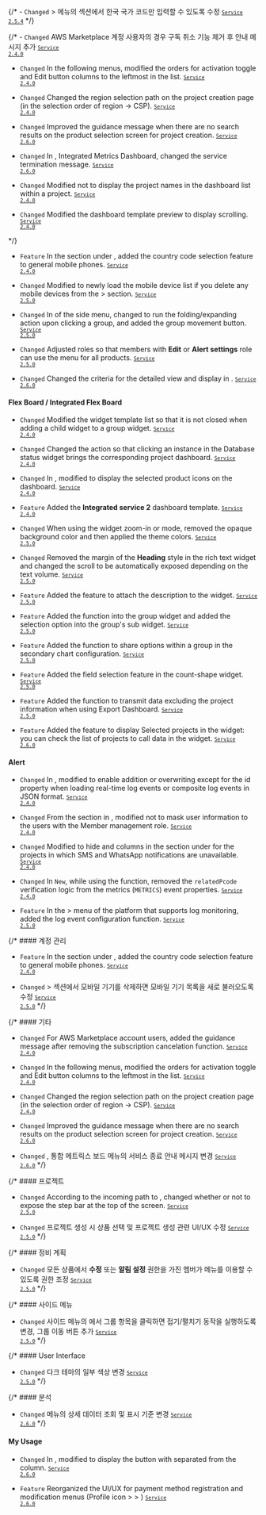 {/* - <code class="Changed">Changed</code> <Cmdname sid="MNU07360" className="uitext" /> &gt; <Cmdname sid="side_accountManagement" className="uitext" /> 메뉴의 <Cmdname sid="account_user_phone" className="uitext" /> 섹션에서 한국 국가 코드만 입력할 수 있도록 수정 <code class='changelog-service'><a href="../release-notes/service/service-2_5_x"><code class='changelog-service'>Service 2.5.4​</code></a></code> */}

{/* - <code class="Changed">Changed</code> AWS Marketplace 계정 사용자의 경우 구독 취소 기능 제거 후 안내 메시지 추가 <code class='changelog-service'><a href="../release-notes/service/service-2_4_x"><code class='changelog-service'>Service 2.4.0​</code></a></code>

- <code class="Changed">Changed</code> In the following menus, modified the orders for activation toggle and Edit button columns to the leftmost in the list. <code class='changelog-service'><a href="../release-notes/service/service-2_4_x"><code class='changelog-service'>Service 2.4.0​</code></a></code>

- <code class="Changed">Changed</code> Changed the region selection path on the project creation page (in the selection order of region → CSP). <code class='changelog-service'><a href="../release-notes/service/service-2_4_x"><code class='changelog-service'>Service 2.4.0​</code></a></code>

- <code class="Changed">Changed</code> Improved the guidance message when there are no search results on the product selection screen for project creation. <code class='changelog-service'><a href="../release-notes/service/service-2_6_x"><code class='changelog-service'>Service 2.6.0​</code></a></code>

- <code class="Changed">Changed</code> In <Cmdname sid="side_integratedDashboard" className="uitext" />, <span class="uitext">Integrated Metrics Dashboard</span>, changed the service termination message. <code class='changelog-service'><a href="../release-notes/service/service-2_6_x"><code class='changelog-service'>Service 2.6.0​</code></a></code>

- <code class="Changed">Changed</code> Modified not to display the project names in the dashboard list within a project. <code class='changelog-service'><a href="../release-notes/service/service-2_4_x"><code class='changelog-service'>Service 2.4.0​</code></a></code>

- <code class="Changed">Changed</code> Modified the dashboard template preview to display scrolling. <code class='changelog-service'><a href="../release-notes/service/service-2_4_x"><code class='changelog-service'>Service 2.4.0​</code></a></code>

*/}

- <code class="Feature">Feature</code> In the <Cmdname sid="account_user_phone" className="uitext" /> section under <Cmdname sid="MNU07360" className="uitext" />, added the country code selection feature to general mobile phones. <code class='changelog-service'><a href="../release-notes/service/service-2_4_x"><code class='changelog-service'>Service 2.4.0​</code></a></code>

- <code class="Changed">Changed</code> Modified to newly load the mobile device list if you delete any mobile devices from the <Cmdname sid="side_accountManagement" className="uitext" /> &gt; <Cmdname sid="notification_setting" className="uitext" /> section. <code class='changelog-service'><a href="../release-notes/service/service-2_5_x"><code class='changelog-service'>Service 2.5.0​</code></a></code>

- <code class="Changed">Changed</code> In <Cmdname sid="side_projectList" className="uitext" /> of the side menu, changed to run the folding/expanding action upon clicking a group, and added the group movement button. <code class='changelog-service'><a href="../release-notes/service/service-2_5_x"><code class='changelog-service'>Service 2.5.0​</code></a></code>

- <code class="Changed">Changed</code> Adjusted roles so that members with <b>Edit</b> or <b>Alert settings</b> role can use the <Cmdname sid="side_maintenancePlan" className="uitext" /> menu for all products. <code class='changelog-service'><a href="../release-notes/service/service-2_5_x"><code class='changelog-service'>Service 2.5.0​</code></a></code>

- <code class="Changed">Changed</code> Changed the criteria for the detailed view and display in <Cmdname sid="side_metricsML" className="uitext" />. <code class='changelog-service'><a href="../release-notes/service/service-2_6_x"><code class='changelog-service'>Service 2.6.0​</code></a></code>

#### Flex Board / Integrated Flex Board​

- <code class="Changed">Changed</code> Modified the widget template list so that it is not closed when adding a child widget to a group widget. <code class='changelog-service'><a href="../release-notes/service/service-2_4_x"><code class='changelog-service'>Service 2.4.0​</code></a></code>

- <code class="Changed">Changed</code> Changed the action so that clicking an instance in the Database status widget brings the corresponding project dashboard. <code class='changelog-service'><a href="../release-notes/service/service-2_4_x"><code class='changelog-service'>Service 2.4.0​</code></a></code>

- <code class="Changed">Changed</code> In <Cmdname sid="dashboard_list" className="uitext" />, modified to display the selected product icons on the dashboard. <code class='changelog-service'><a href="../release-notes/service/service-2_4_x"><code class='changelog-service'>Service 2.4.0​</code></a></code>

- <code class="Feature">Feature</code> Added the <b>Integrated service 2</b> dashboard template. <code class='changelog-service'><a href="../release-notes/service/service-2_4_x"><code class='changelog-service'>Service 2.4.0​</code></a></code>

- <code class="Changed">Changed</code> When using the widget zoom-in or <Cmdname sid="admin" className="uitext" /> mode, removed the opaque background color and then applied the theme colors. <code class='changelog-service'><a href="../release-notes/service/service-2_5_x"><code class='changelog-service'>Service 2.5.0​</code></a></code>

- <code class="Changed">Changed</code> Removed the margin of the <b>Heading</b> style in the rich text widget and changed the scroll to be automatically exposed depending on the text volume. <code class='changelog-service'><a href="../release-notes/service/service-2_5_x"><code class='changelog-service'>Service 2.5.0​</code></a></code>

- <code class="Feature">Feature</code> Added the feature to attach the description to the widget. <code class='changelog-service'><a href="../release-notes/service/service-2_5_x"><code class='changelog-service'>Service 2.5.0​</code></a></code>

- <code class="Feature">Feature</code> Added the <Cmdname sid="TLT06410" className="uitext" /> function into the group widget and added the <Cmdname sid="TLT07805" className="uitext" /> selection option into the group's sub widget. <code class='changelog-service'><a href="../release-notes/service/service-2_5_x"><code class='changelog-service'>Service 2.5.0​</code></a></code>

- <code class="Feature">Feature</code> Added the <Cmdname sid="BTN07938" className="uitext" /> function to share options within a group in the secondary chart configuration. <code class='changelog-service'><a href="../release-notes/service/service-2_5_x"><code class='changelog-service'>Service 2.5.0​</code></a></code>

- <code class="Feature">Feature</code> Added the field selection feature in the count-shape widget. <code class='changelog-service'><a href="../release-notes/service/service-2_5_x"><code class='changelog-service'>Service 2.5.0​</code></a></code>

- <code class="Feature">Feature</code> Added the function to transmit data excluding the project information when using Export Dashboard. <code class='changelog-service'><a href="../release-notes/service/service-2_5_x"><code class='changelog-service'>Service 2.5.0​</code></a></code>

- <code class="Feature">Feature</code> Added the feature to display <span class="uitext">Selected projects</span> in the widget: you can check the list of projects to call data in the widget. <code class='changelog-service'><a href="../release-notes/service/service-2_6_x"><code class='changelog-service'>Service 2.6.0​</code></a></code>

#### Alert

- <code class="Changed">Changed</code> In <Cmdname sid="side_eventSetting" className="uitext" />, modified to enable addition or overwriting except for the id property when loading real-time log events or composite log events in JSON format. <code class='changelog-service'><a href="../release-notes/service/service-2_4_x"><code class='changelog-service'>Service 2.4.0​</code></a></code>

- <code class="Changed">Changed</code> From the <Cmdname sid="alert_receive_settings_by_member" className="uitext" /> section in <Cmdname sid="side_eventNoti" className="uitext" />, modified not to mask user information to the users with the <span class="b500">Member management</span> role. <code class='changelog-service'><a href="../release-notes/service/service-2_4_x"><code class='changelog-service'>Service 2.4.0​</code></a></code>

- <code class="Changed">Changed</code> Modified to hide <Cmdname sid="sms_alert" className="uitext" /> and <Cmdname sid="TTL06620" className="uitext" /> columns in the <Cmdname sid="alert_receive_settings_by_member" className="uitext" /> section under <Cmdname sid="side_eventNoti" className="uitext" /> for the projects in which SMS and WhatsApp notifications are unavailable. <code class='changelog-service'><a href="../release-notes/service/service-2_4_x"><code class='changelog-service'>Service 2.4.0​</code></a></code>

- <code class="Changed">Changed</code> In <Cmdname sid="side_eventSetting" className="uitext" /> <code class="newfunc">New</code>, while using the <Cmdname sid="BTN07761" className="uitext" /> function, removed the <code>relatedPcode</code> verification logic from the metrics (<code>METRICS</code>) event properties. <code class='changelog-service'><a href="../release-notes/service/service-2_4_x"><code class='changelog-service'>Service 2.4.0​</code></a></code>

- <code class="Feature">Feature</code> In the <Cmdname sid="side_event" className="uitext" /> &gt; <Cmdname sid="side_eventSetting" className="uitext" /> menu of the platform that supports log monitoring, added the log event configuration function. <code class='changelog-service'><a href="../release-notes/service/service-2_5_x"><code class='changelog-service'>Service 2.5.0​</code></a></code>

{/* #### 계정 관리​

- <code class="Feature">Feature</code> In the <Cmdname sid="account_user_phone" className="uitext" /> section under <Cmdname sid="MNU07360" className="uitext" />, added the country code selection feature to general mobile phones. <code class='changelog-service'><a href="../release-notes/service/service-2_4_x"><code class='changelog-service'>Service 2.4.0​</code></a></code>

- <code class="Changed">Changed</code> <Cmdname sid="side_accountManagement" className="uitext" /> &gt; <Cmdname sid="notification_setting" className="uitext" /> 섹션에서 모바일 기기를 삭제하면 모바일 기기 목록을 새로 불러오도록 수정 <code class='changelog-service'><a href="../release-notes/service/service-2_5_x"><code class='changelog-service'>Service 2.5.0​</code></a></code> */}

{/* #### 기타​

- <code class="Changed">Changed</code> For AWS Marketplace account users, added the guidance message after removing the subscription cancelation function. <code class='changelog-service'><a href="../release-notes/service/service-2_4_x"><code class='changelog-service'>Service 2.4.0​</code></a></code>

- <code class="Changed">Changed</code> In the following menus, modified the orders for activation toggle and Edit button columns to the leftmost in the list. <code class='changelog-service'><a href="../release-notes/service/service-2_4_x"><code class='changelog-service'>Service 2.4.0​</code></a></code>

- <code class="Changed">Changed</code> Changed the region selection path on the project creation page (in the selection order of region → CSP). <code class='changelog-service'><a href="../release-notes/service/service-2_4_x"><code class='changelog-service'>Service 2.4.0​</code></a></code>

- <code class="Changed">Changed</code> Improved the guidance message when there are no search results on the product selection screen for project creation. <code class='changelog-service'><a href="../release-notes/service/service-2_6_x"><code class='changelog-service'>Service 2.6.0​</code></a></code>

- <code class="Changed">Changed</code> <Cmdname sid="side_integratedDashboard" className="uitext" />, <span class="uitext">통합 메트릭스 보드</span> 메뉴의 서비스 종료 안내 메시지 변경 <code class='changelog-service'><a href="../release-notes/service/service-2_6_x"><code class='changelog-service'>Service 2.6.0​</code></a></code> */}

{/* #### 프로젝트​

- <code class="Changed">Changed</code> According to the incoming path to <Cmdname sid="side_agentInstall" className="uitext" />, changed whether or not to expose the step bar at the top of the screen. <code class='changelog-service'><a href="../release-notes/service/service-2_5_x"><code class='changelog-service'>Service 2.5.0​</code></a></code>

- <code class="Changed">Changed</code> 프로젝트 생성 시 상품 선택 및 프로젝트 생성 관련 UI/UX 수정 <code class='changelog-service'><a href="../release-notes/service/service-2_5_x"><code class='changelog-service'>Service 2.5.0​</code></a></code> */}

{/* #### 정비 계획​

- <code class="Changed">Changed</code> 모든 상품에서 <b>수정</b> 또는 <b>알림 설정</b> 권한을 가진 멤버가 <Cmdname sid="side_maintenancePlan" className="uitext" /> 메뉴를 이용할 수 있도록 권한 조정 <code class='changelog-service'><a href="../release-notes/service/service-2_5_x"><code class='changelog-service'>Service 2.5.0​</code></a></code> */}

{/* #### 사이드 메뉴​

- <code class="Changed">Changed</code> 사이드 메뉴의 <Cmdname sid="side_projectList" className="uitext" />에서 그룹 항목을 클릭하면 접기/펼치기 동작을 실행하도록 변경, 그룹 이동 버튼 추가 <code class='changelog-service'><a href="../release-notes/service/service-2_5_x"><code class='changelog-service'>Service 2.5.0​</code></a></code> */}

{/* #### User Interface​

- <code class="Changed">Changed</code> 다크 테마의 일부 색상 변경 <code class='changelog-service'><a href="../release-notes/service/service-2_5_x"><code class='changelog-service'>Service 2.5.0​</code></a></code> */}

{/* #### 분석

- <code class="Changed">Changed</code> <Cmdname sid="side_metricsML" className="uitext" /> 메뉴의 상세 데이터 조회 및 표시 기준 변경 <code class='changelog-service'><a href="../release-notes/service/service-2_6_x"><code class='changelog-service'>Service 2.6.0​</code></a></code> */}

#### My Usage​

- <code class="Changed">Changed</code> In <Cmdname sid="side_projectSubscription" className="uitext" />, modified to display the <Cmdname sid="subscribe" className="uitext" /> button with separated from the <Cmdname sid="status" className="uitext" /> column. <code class='changelog-service'><a href="../release-notes/service/service-2_6_x"><code class='changelog-service'>Service 2.6.0</code></a></code>

- <code class="Feature">Feature</code> Reorganized the UI/UX for payment method registration and modification menus (Profile icon &gt; <Cmdname sid="MNU07361" className="uitext" /> &gt; <Cmdname sid="side_paymentInformation" className="uitext" />) <code class='changelog-service'><a href="../release-notes/service/service-2_6_x"><code class='changelog-service'>Service 2.6.0​</code></a></code>
